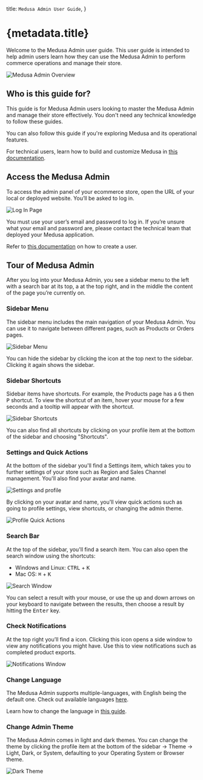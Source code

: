 
  title: `Medusa Admin User Guide`,
}

# {metadata.title}

Welcome to the Medusa Admin user guide. This user guide is intended to help admin users learn how they can use the Medusa Admin to perform commerce operations and manage their store.

![Medusa Admin Overview](https://res.cloudinary.com/dza7lstvk/image/upload/v1739530936/User%20Guide/Screenshot_2025-02-14_at_1.01.35_PM_ecyltl.png)

## Who is this guide for?

This guide is for Medusa Admin users looking to master the Medusa Admin and manage their store effectively. You don't need any technical knowledge to follow these guides.

You can also follow this guide if you're exploring Medusa and its operational features.

<Note>

For technical users, learn how to build and customize Medusa in [this documentation](!docs!/learn).

</Note>

## Access the Medusa Admin

To access the admin panel of your ecommerce store, open the URL of your local or deployed website. You’ll be asked to log in.

![Log In Page](https://res.cloudinary.com/dza7lstvk/image/upload/v1739526611/User%20Guide/Screenshot_2025-02-14_at_11.45.35_AM_j1gepy.png)

You must use your user’s email and password to log in. If you’re unsure what your email and password are, please contact the technical team that deployed your Medusa application.

<Note title="Technical Tip">

Refer to [this documentation](!resources!/medusa-cli#user) on how to create a user.

</Note>

## Tour of Medusa Admin

After you log into your Medusa Admin, you see a sidebar menu to the left with a search bar at its top, a <InlineIcon Icon={BellAlert} alt="bell" /> at the top right, and in the middle the content of the page you’re currently on.

### Sidebar Menu

The sidebar menu includes the main navigation of your Medusa Admin. You can use it to navigate between different pages, such as Products or Orders pages.

![Sidebar Menu](https://res.cloudinary.com/dza7lstvk/image/upload/v1739529281/User%20Guide/Screenshot_2025-02-14_at_12.34.22_PM_oeyaol.png)

You can hide the sidebar by clicking the <InlineIcon Icon={SidebarLeft} alt="sidebar" /> icon at the top next to the sidebar. Clicking it again shows the sidebar.

### Sidebar Shortcuts

Sidebar items have shortcuts. For example, the Products page has a <Kbd>G</Kbd> then <Kbd>P</Kbd> shortcut. To view the shortcut of an item, hover your mouse for a few seconds and a tooltip will appear with the shortcut.

![Sidebar Shortcuts](https://res.cloudinary.com/dza7lstvk/image/upload/v1739530172/User%20Guide/Screenshot_2025-02-14_at_12.48.19_PM_moyjtv.png)

You can also find all shortcuts by clicking on your profile item at the bottom of the sidebar and choosing "Shortcuts".

### Settings and Quick Actions

At the bottom of the sidebar you'll find a Settings item, which takes you to further settings of your store such as Region and Sales Channel management. You'll also find your avatar and name.

![Settings and profile](https://res.cloudinary.com/dza7lstvk/image/upload/v1739530277/User%20Guide/Screenshot_2025-02-14_at_12.51.06_PM_lq0ehf.png)

By clicking on your avatar and name, you'll view quick actions such as going to profile settings, view shortcuts, or changing the admin theme.

![Profile Quick Actions](https://res.cloudinary.com/dza7lstvk/image/upload/v1739530277/User%20Guide/Screenshot_2025-02-14_at_12.50.50_PM_qqmw54.png)

### Search Bar

At the top of the sidebar, you'll find a search item. You can also open the search window using the shortcuts:

- Windows and Linux: <Kbd>CTRL</Kbd> + <Kbd>K</Kbd>
- Mac OS: <Kbd>⌘</Kbd> + <Kbd>K</Kbd>

![Search Window](https://res.cloudinary.com/dza7lstvk/image/upload/v1739529553/User%20Guide/Screenshot_2025-02-14_at_12.36.53_PM_vps6cm.png)

You can select a result with your mouse, or use the up and down arrows on your keyboard to navigate between the results, then choose a result by hitting the <Kbd>Enter</Kbd> key.

### Check Notifications

At the top right you’ll find a <InlineIcon Icon={BellAlert} alt="Bell" /> icon. Clicking this icon opens a side window to view any notifications you might have. Use this to view notifications such as completed product exports.

![Notifications Window](https://res.cloudinary.com/dza7lstvk/image/upload/v1739529955/User%20Guide/Screenshot_2025-02-14_at_12.45.44_PM_ljdvof.png)

### Change Language

The Medusa Admin supports multiple-languages, with English being the default one. Check out available languages [here](./tips/languages/page.mdx).

Learn how to change the language in [this guide](./settings/profile/page.mdx#change-admin-language).

### Change Admin Theme

The Medusa Admin comes in light and dark themes. You can change the theme by clicking the profile item at the bottom of the sidebar -> Theme -> Light, Dark, or System, defaulting to your Operating System or Browser theme.

![Dark Theme](https://res.cloudinary.com/dza7lstvk/image/upload/v1739530936/User%20Guide/Screenshot_2025-02-14_at_1.01.56_PM_fdcgmz.png)
